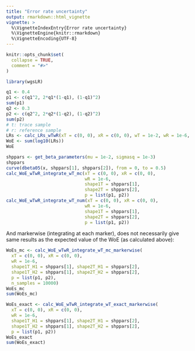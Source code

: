 ```yaml
---
title: "Error rate uncertainty"
output: rmarkdown::html_vignette
vignette: >
  %\VignetteIndexEntry{Error rate uncertainty}
  %\VignetteEngine{knitr::rmarkdown}
  %\VignetteEncoding{UTF-8}
---
```


```r
knitr::opts_chunk$set(
  collapse = TRUE,
  comment = "#>"
)
```

```r
library(wgsLR)
```

```r
q1 <- 0.4
p1 <- c(q1^2, 2*q1*(1-q1), (1-q1)^2)
sum(p1)
q2 <- 0.3
p2 <- c(q2^2, 2*q2*(1-q2), (1-q2)^2)
sum(p2)
# t: trace sample
# r: reference sample
LRs <- calc_LRs_wTwR(xT = c(0, 0), xR = c(0, 0), wT = 1e-2, wR = 1e-6, p = list(p1, p2))
WoE <- sum(log10(LRs))
WoE
```

```r
shppars <- get_beta_parameters(mu = 1e-2, sigmasq = 1e-3)
shppars
curve(dbeta05(x, shppars[1], shppars[2]), from = 0, to = 0.5)
calc_WoE_wTwR_integrate_wT_mc(xT = c(0, 0), xR = c(0, 0), 
                              wR = 1e-6, 
                              shape1T = shppars[1],
                              shape2T = shppars[2],
                              p = list(p1, p2))
calc_WoE_wTwR_integrate_wT_num(xT = c(0, 0), xR = c(0, 0), 
                              wR = 1e-6, 
                              shape1T = shppars[1],
                              shape2T = shppars[2],
                              p = list(p1, p2))
```


And markerwise (integrating at each marker), does not necessarily 
give same results as the expected value of the WoE (as calculated above):

```r
WoEs_mc <- calc_WoE_wTwR_integrate_wT_mc_markerwise(
  xT = c(0, 0), xR = c(0, 0), 
  wR = 1e-6, 
  shape1T_H1 = shppars[1], shape2T_H1 = shppars[2],
  shape1T_H2 = shppars[1], shape2T_H2 = shppars[2],
  p = list(p1, p2),
  n_samples = 10000)
WoEs_mc
sum(WoEs_mc)

WoEs_exact <- calc_WoE_wTwR_integrate_wT_exact_markerwise(
  xT = c(0, 0), xR = c(0, 0), 
  wR = 1e-6, 
  shape1T_H1 = shppars[1], shape2T_H1 = shppars[2],
  shape1T_H2 = shppars[1], shape2T_H2 = shppars[2],
  p = list(p1, p2))
WoEs_exact
sum(WoEs_exact)
```



